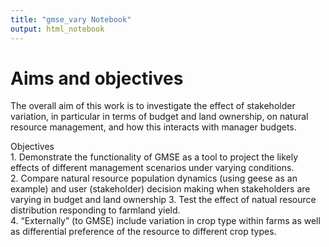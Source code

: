 ```yaml
---
title: "gmse_vary Notebook"
output: html_notebook
---
```


# Aims and objectives

The overall aim of this work is to investigate the effect of stakeholder variation, in particular in terms of budget and land ownership, on natural resource management, and how this interacts with manager budgets.

Objectives  
  1. Demonstrate the functionality of GMSE as a tool to project the likely effects of different management scenarios under      varying conditions.  
  2. Compare natural resource population dynamics (using geese as an example) and user (stakeholder) decision making when      stakeholders are varying in budget and land ownership
  3. Test the effect of natual resource distribution responding to farmland yield.  
  4. "Externally" (to GMSE) include variation in crop type within farms as well as differential preference of the resource      to different crop types.  


